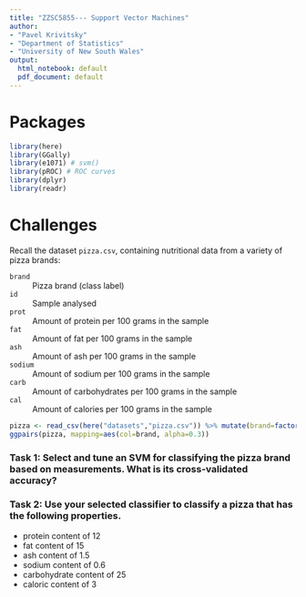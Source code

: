 ```yaml
---
title: "ZZSC5855--- Support Vector Machines"
author:
- "Pavel Krivitsky"
- "Department of Statistics"
- "University of New South Wales"
output:
  html_notebook: default
  pdf_document: default
---
```



# Packages
```r
library(here)
library(GGally)
library(e1071) # svm()
library(pROC) # ROC curves
library(dplyr)
library(readr)
```


# Challenges

Recall the dataset `pizza.csv`, containing nutritional data from a variety of pizza brands:

`brand`
: Pizza brand (class label)

`id`
: Sample analysed

`prot`
: Amount of protein per 100 grams in the sample

`fat`
: Amount of fat per 100 grams in the sample

`ash`
: Amount of ash per 100 grams in the sample

`sodium`
: Amount of sodium per 100 grams in the sample

`carb`
: Amount of carbohydrates per 100 grams in the sample

`cal`
: Amount of calories per 100 grams in the sample

```r
pizza <- read_csv(here("datasets","pizza.csv")) %>% mutate(brand=factor(brand))
ggpairs(pizza, mapping=aes(col=brand, alpha=0.3))
```

### Task 1: Select and tune an SVM for classifying the pizza brand based on measurements. What is its cross-validated accuracy?


### Task 2: Use your selected classifier to classify a pizza that has the following properties.

* protein content of 12
* fat content of 15
* ash content of 1.5
* sodium content of 0.6
* carbohydrate content of 25
* caloric content of 3



